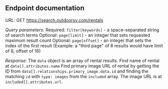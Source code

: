 ## Endpoint documentation
*URL:*
GET https://search.outdoorsy.com/rentals

*Query parameters:*
Required: `filter[keywords]` - a space-separated string of search terms
Optional: `page[limit]` - an integer that sets requested maximum result count
Optional: `page[offset]` - an integer that sets the index of the first result
(Example: a "third page" of 8 results would have limit of 8, offset of 16)

*Response:*
The `data` object is an array of rental results.
Find name of rental at `data[].attributes.name`
Find primary image URL of rental by getting the ID from `data[].relationships.primary_image.data.id` and finding the matching `id` with `type: images` from the `included` array. The image URL is at `included[].attributes.url`.
